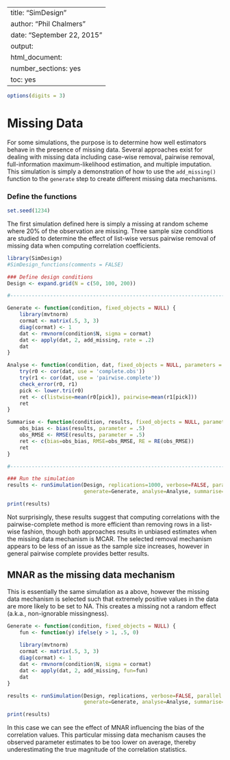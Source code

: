 %\VignetteIndexEntry{SimDesign}
%\VignetteEngine{knitr::knitr}
---
title: "SimDesign"
author: "Phil Chalmers"
date: "September 22, 2015"
output:
  html_document:
    number_sections: yes
    toc: yes
---

```r
options(digits = 3)
```

# Missing Data

For some simulations, the purpose is to determine how well estimators behave in the presence of missing data. Several approaches exist for dealing with missing data including case-wise removal, pairwise removal, full-information maximum-likelihood estimation, and multiple imputation. This simulation is simply a demonstration of how to use the `add_missing()` function to the `generate` step to create different missing data mechanisms.

### Define the functions

```r
set.seed(1234)
```

The first simulation defined here is simply a missing at random scheme where 20% of the observation are missing. Three sample size conditions are studied to determine the effect of list-wise versus pairwise removal of missing data when computing correlation coefficients.

```r
library(SimDesign)
#SimDesign_functions(comments = FALSE)

### Define design conditions
Design <- expand.grid(N = c(50, 100, 200))

#--------------------------------------------------------------------------

Generate <- function(condition, fixed_objects = NULL) {
    library(mvtnorm)
    cormat <- matrix(.5, 3, 3)
    diag(cormat) <- 1
    dat <- rmvnorm(condition$N, sigma = cormat)
    dat <- apply(dat, 2, add_missing, rate = .2)
    dat
}

Analyse <- function(condition, dat, fixed_objects = NULL, parameters = NULL) {
    try(r0 <- cor(dat, use = 'complete.obs'))
    try(r1 <- cor(dat, use = 'pairwise.complete'))
    check_error(r0, r1)
    pick <- lower.tri(r0)
    ret <- c(listwise=mean(r0[pick]), pairwise=mean(r1[pick]))
    ret
}

Summarise <- function(condition, results, fixed_objects = NULL, parameters_list = NULL) {
    obs_bias <- bias(results, parameter = .5)
    obs_RMSE <- RMSE(results, parameter = .5)
    ret <- c(bias=obs_bias, RMSE=obs_RMSE, RE = RE(obs_RMSE))
    ret
}

#--------------------------------------------------------------------------

### Run the simulation
results <- runSimulation(Design, replications=1000, verbose=FALSE, parallel = TRUE,
                         generate=Generate, analyse=Analyse, summarise=Summarise, edit='none')
```

```r
print(results)
```

Not surprisingly, these results suggest that computing correlations with the pairwise-complete method is more efficient than removing rows in a list-wise fashion, though both approaches results in unbiased estimates when the missing data mechanism is MCAR. The selected removal mechanism appears to be less of an issue as the sample size increases, however in general pairwise complete provides better results. 

## MNAR as the missing data mechanism

This is essentially the same simulation as a above, however the missing data mechanism is selected such that extremely positive values in the data are more likely to be set to NA. This creates a missing not a random effect (a.k.a., non-ignorable missingness).

```r
Generate <- function(condition, fixed_objects = NULL) {
    fun <- function(y) ifelse(y > 1, .5, 0)
    
    library(mvtnorm)
    cormat <- matrix(.5, 3, 3)
    diag(cormat) <- 1
    dat <- rmvnorm(condition$N, sigma = cormat)
    dat <- apply(dat, 2, add_missing, fun=fun)
    dat
}

results <- runSimulation(Design, replications, verbose=FALSE, parallel = TRUE,
                         generate=Generate, analyse=Analyse, summarise=Summarise, edit='none')
```

```r
print(results)
```

In this case we can see the effect of MNAR influencing the bias of the correlation values. This particular missing data mechanism causes the observed parameter estimates to be too lower on average, thereby underestimating the true magnitude of the correlation statistics. 
